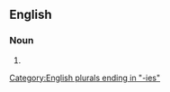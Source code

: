 ==English==

===Noun===
{{head|en|noun plural form}}

# {{plural of|sacrosanctity|lang=en}}

[[Category:English plurals ending in "-ies"]]